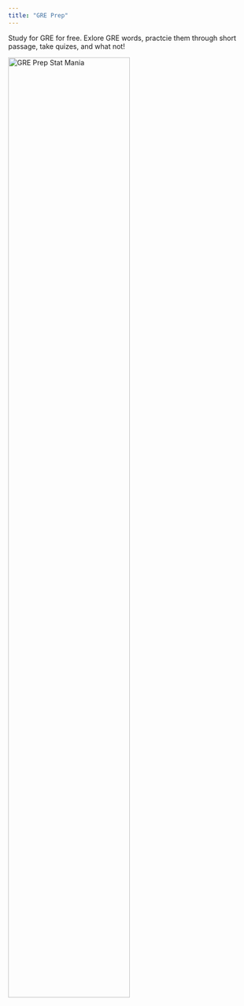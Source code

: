 ```yaml
---
title: "GRE Prep"
---
```


Study for GRE for free. Exlore GRE words, practcie them through short passage, take quizes, and what not!

<img  width="70%" src="img/study.jpeg" alt="GRE Prep Stat Mania"/>
